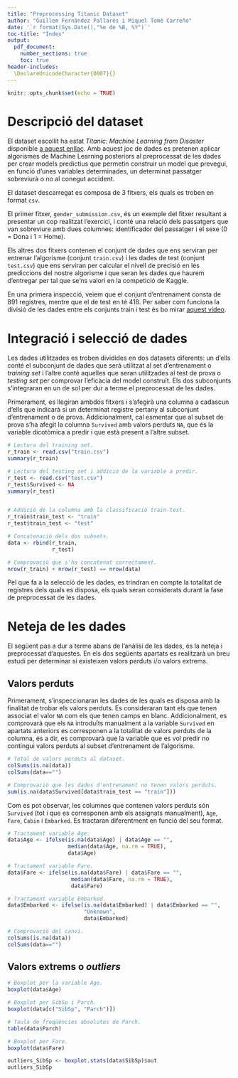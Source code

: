 ---
title: "Preprocessing Titanic Dataset"
author: "Guillem Fernández Pallarès i Miquel Tomé Carreño"
date: '`r format(Sys.Date(),"%e de %B, %Y")`'
toc-title: "Índex"
output:
  pdf_document:
    number_sections: true
    toc: true
header-includes:
  \DeclareUnicodeCharacter{0007}{}
---

```{r setup, include=FALSE}
knitr::opts_chunk$set(echo = TRUE)
```

# Descripció del dataset

El dataset escollit ha estat *Titanic: Machine Learning from Disaster* disponible [a aquest enllaç](https://www.kaggle.com/c/titanic/data). Amb aquest joc de dades es pretenen aplicar algorismes de Machine Learning posteriors al preprocessat de les dades per crear models predictius que permetin construir un model que prevegui, en funció d'unes variables determinades, un determinat passatger sobreviurà o no al conegut accident.

El dataset descarregat es composa de 3 fitxers, els quals es troben en format `csv`.

El primer fitxer, `gender_submission.csv`, és un exemple del fitxer resultant a presentar un cop realitzat l'exercici, i conté una relació dels passatgers que van sobreviure amb dues columnes: identificador del passatger i el sexe (0 = Dona i 1 = Home). 

Els altres dos fitxers contenen el conjunt de dades que ens serviran per entrenar l'algorisme (conjunt `train.csv`) i les dades de test (conjunt `test.csv`) que ens serviran per calcular el nivell de precisió en les prediccions del nostre algorisme i que seran les dades que haurem d'entregar per tal que se'ns valori en la competició de Kaggle. 

En una primera inspecció, veiem que el conjunt d'entrenament consta de 891 registres, mentre que el de test en té 418. Per saber com funciona la divisió de les dades entre els conjunts train i test és bo mirar [aquest vídeo](https://materials.campus.uoc.edu/cdocent/PID_00251986/).

# Integració i selecció de dades

Les dades utilitzades es troben dividides en dos datasets diferents: un d'ells conté el subconjunt de dades que serà utilitzat al set d'entrenament o *training set* i l'altre conté aquelles que seran utilitzades al test de prova o *testing set* per comprovar l'eficàcia del model construït. Els dos subconjunts s'integraran en un de sol per dur a terme el preprocessat de les dades.

Primerament, es llegiran ambdós fitxers i s'afegirà una columna a cadascun d'ells que indicarà si un determinat registre pertany al subconjunt d'entrenament o de prova. Addicionalment, cal esmentar que al subset de prova s'ha afegit la columna `Survived` amb valors perduts `NA`, que és la variable dicotòmica a predir i que està present a l'altre subset.

```{r read files}
# Lectura del training set.
r_train <- read.csv("train.csv")
summary(r_train)

# Lectura del testing set i addició de la variable a predir.
r_test <- read.csv("test.csv")
r_test$Survived <- NA
summary(r_test)


# Addició de la columna amb la classificació train-test.
r_train$train_test <- "train"
r_test$train_test <- "test"

# Concatenació dels dos subsets.
data <- rbind(r_train,
              r_test)

# Comprovació que s'ha concatenat correctament.
nrow(r_train) + nrow(r_test) == nrow(data)
```

Pel que fa a la selecció de les dades, es trindran en compte la totalitat de registres dels quals es disposa, els quals seran considerats durant la fase de preprocessat de les dades.

# Neteja de les dades

El següent pas a dur a terme abans de l'anàlisi de les dades, és la neteja i preprocessat d'aquestes. En els dos següents apartats es realitzarà un breu estudi per determinar si existeixen valors perduts i/o valors extrems.

## Valors perduts

Primerament, s'inspeccionaran les dades de les quals es disposa amb la finalitat de trobar els valors perduts. Es consideraran tant els que tenen associat el valor `NA` com els que tenen camps en blanc. Addicionalment, es comprovarà que els `NA` introduïts manualment a la variable `Survived` en apartats anteriors es corresponen a la totalitat de valors perduts de la columna, és a dir, es comprovarà que la variable que es vol predir no contingui valors perduts al subset d'entrenament de l'algorisme.

```{r missing values}
# Total de valors perduts al dataset.
colSums(is.na(data))
colSums(data=="")

# Comprovació que les dades d'entrenament no tenen valors perduts.
sum(is.na(data$Survived[data$train_test == "train"]))
```

Com es pot observar, les columnes que contenen valors perduts són `Survived` (tot i que es corresponen amb els assignats manualment), `Age`, `Fare`, `Cabin` i `Embarked`. Es tractaran diferentment en funció del seu format.

\begin{enumerate}
  \item Els valors perduts de la variable `Survived` es deixaran sense tractar, ja que corresponen als que han estat inserits manualment a la columna per tal de poder ajuntar el subset d'entrenament i el de prova. Posteriorment, es descartarà aquesta variable quan es torni a separar els dos subconjunts de dades.
  \item A les variables `Age` i `Fare`, ambdues numèriques, es substituiran els valors perduts per la mediana de la variable. Es tria aquesta opció perquè la mediana és una mesura de tendència central menys sensible a valors extrems que la mitjana.
  \item La columna `Embarked`, corresponent al port on va embarcar el passatger en qüestió, conté una variable categòrica que no pot ser ordenada en ordre creixent o decreixent, com podria fer-se amb una variable numèrica. Per tant, en aquest cas s'associarà als valors perduts d'aquesta columna un valor desconegut `Unknown`.
\end{enumerate}

```{r treat missing values}
# Tractament variable Age.
data$Age <- ifelse(is.na(data$Age) | data$Age == "",
                   median(data$Age, na.rm = TRUE),
                   data$Age)

# Tractament variable Fare.
data$Fare <- ifelse(is.na(data$Fare) | data$Fare == "",
                    median(data$Fare, na.rm = TRUE),
                    data$Fare)

# Tractament variable Embarked.
data$Embarked <- ifelse(is.na(data$Embarked) | data$Embarked == "",
                        "Unknown",
                        data$Embarked)

# Comprovació del canvi.
colSums(is.na(data))
colSums(data=="")
```

## Valors extrems o *outliers*
           
```{r boxplot}
# Boxplot per la variable Age.
boxplot(data$Age)

# Boxplot per SibSp i Parch.
boxplot(data[c("SibSp", "Parch")])

# Taula de freqüències absolutes de Parch.
table(data$Parch)

# Boxplot per Fare.
boxplot(data$Fare)

outliers_SibSp <- boxplot.stats(data$SibSp)$out
outliers_SibSp
```